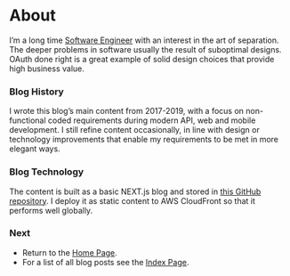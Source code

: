 # About

I’m a long time [Software Engineer](https://www.linkedin.com/in/gary-archer-6b3613153/) with an interest in the art of separation. The deeper problems in software usually the result of suboptimal designs. OAuth done right is a great example of solid design choices that provide high business value.

### Blog History

I wrote this blog’s main content from 2017-2019, with a focus on non-functional coded requirements during modern API, web and mobile development. I still refine content occasionally, in line with design or technology improvements that enable my requirements to be met in more elegant ways.

### Blog Technology

The content is built as a basic NEXT.js blog and stored in [this GitHub repository](https://github.com/gary-archer/apisandclients.com). I deploy it as static content to AWS CloudFront so that it performs well globally.

### Next

- Return to the <a href='home.mdx'>Home Page</a>.
- For a list of all blog posts see the <a href='index.mdx'>Index Page</a>.
